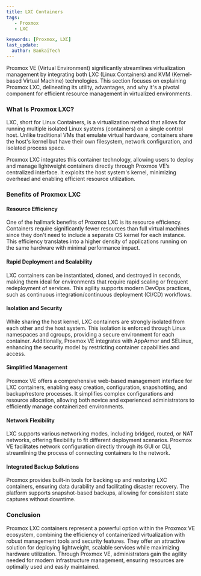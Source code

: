 ```yaml
---
title: LXC Containers
tags:
   - Proxmox
   - LXC

keywords: [Proxmox, LXC]
last_update:
  author: BankaiTech
---
```



Proxmox VE (Virtual Environment) significantly streamlines virtualization management by integrating both LXC (Linux Containers) and KVM (Kernel-based Virtual Machine) technologies. This section focuses on explaining Proxmox LXC, delineating its utility, advantages, and why it's a pivotal component for efficient resource management in virtualized environments.

### **What Is Proxmox LXC?**

LXC, short for Linux Containers, is a virtualization method that allows for running multiple isolated Linux systems (containers) on a single control host. Unlike traditional VMs that emulate virtual hardware, containers share the host's kernel but have their own filesystem, network configuration, and isolated process space.

Proxmox LXC integrates this container technology, allowing users to deploy and manage lightweight containers directly through Proxmox VE’s centralized interface. It exploits the host system's kernel, minimizing overhead and enabling efficient resource utilization.

### **Benefits of Proxmox LXC**

#### **Resource Efficiency**
One of the hallmark benefits of Proxmox LXC is its resource efficiency. Containers require significantly fewer resources than full virtual machines since they don't need to include a separate OS kernel for each instance. This efficiency translates into a higher density of applications running on the same hardware with minimal performance impact.

#### **Rapid Deployment and Scalability**
LXC containers can be instantiated, cloned, and destroyed in seconds, making them ideal for environments that require rapid scaling or frequent redeployment of services. This agility supports modern DevOps practices, such as continuous integration/continuous deployment (CI/CD) workflows.

#### **Isolation and Security**
While sharing the host kernel, LXC containers are strongly isolated from each other and the host system. This isolation is enforced through Linux namespaces and cgroups, providing a secure environment for each container. Additionally, Proxmox VE integrates with AppArmor and SELinux, enhancing the security model by restricting container capabilities and access.

#### **Simplified Management**
Proxmox VE offers a comprehensive web-based management interface for LXC containers, enabling easy creation, configuration, snapshotting, and backup/restore processes. It simplifies complex configurations and resource allocation, allowing both novice and experienced administrators to efficiently manage containerized environments.

#### **Network Flexibility**
LXC supports various networking modes, including bridged, routed, or NAT networks, offering flexibility to fit different deployment scenarios. Proxmox VE facilitates network configuration directly through its GUI or CLI, streamlining the process of connecting containers to the network.

#### **Integrated Backup Solutions**
Proxmox provides built-in tools for backing up and restoring LXC containers, ensuring data durability and facilitating disaster recovery. The platform supports snapshot-based backups, allowing for consistent state captures without downtime.

### **Conclusion**

Proxmox LXC containers represent a powerful option within the Proxmox VE ecosystem, combining the efficiency of containerized virtualization with robust management tools and security features. They offer an attractive solution for deploying lightweight, scalable services while maximizing hardware utilization. Through Proxmox VE, administrators gain the agility needed for modern infrastructure management, ensuring resources are optimally used and easily maintained.

<BuyMeACoffeeButton />
